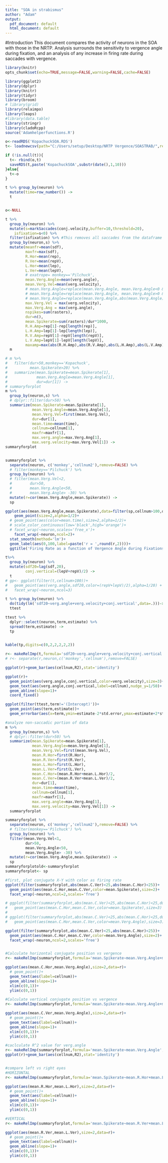 ```yaml
---
title: "SOA in strabismus"
author: "Adam"
output:
  pdf_document: default
  html_document: default
---
```

#Introduction
This document compares the activity of neurons in the SOA with those in the NRTP. Analysis surrounds the sensitivity to vergence angle during fixation, and an analysis of any increase in firing rate during saccades with vergence.  


```r
library(knitr)
opts_chunk$set(echo=TRUE,message=FALSE,warning=FALSE,cache=FALSE)
```

```r

library(ggplot2)
library(dplyr)
library(knitr)
library(tidyr)
library(broom)
# library(grid)
library(relaimpo)
library(leaps)
#library(data.table)
library(stringr)
library(cladoRcpp)
source('Adamhelperfunctions.R')
```


```r
o<-readRDS('KopachuckSOA.RDS')
t<- loadnewcsv(path="C:/Users/setup/Desktop/NRTP Vergence/SOASTRAB/",referencefile=o)

if (!is.null(t)){
  t<- rbind(o,t)
  saveRDS(t,paste('KopachuckSOA',substr(date(),1,10)))
}else{
  t<-o
}

t %>% group_by(neuron) %>%
  mutate(time=row_number()) ->
  t


o<-NULL
```

```r
t %>%
  group_by(neuron) %>%
  mutate(s=markSaccades(conj.velocity,buffer=10,threshold=20),
    isfixation=s<0) %>%
  filter(isfixation) %>% #This removes all saccades from the dataframe
  group_by(neuron,s) %>%
  mutate(meanfr=mean(sdf),
         maxfr=max(sdf),
         R.Hor=mean(rep),
         R.Ver=mean(repV),
         L.Hor=mean(lep),
         L.Ver=mean(lepV),
         # exatrope= monkey=='Pilchuck',
         mean.Verg.Angle=mean(verg.angle),
         mean.Verg.Vel=mean(verg.velocity),
         # mean.Verg.Angle=replace(mean.Verg.Angle, mean.Verg.Angle<0 & ~exatrope , NA),
         # mean.Verg.Angle=replace(mean.Verg.Angle, mean.Verg.Angle>0 & exatrope,NA ),
         # mean.Verg.Angle=replace(mean.Verg.Angle,abs(mean.Verg.Angle)>50, NA),
         max.Verg.Vel = max(verg.velocity),
         max.Verg.Ang = max(verg.angle),
         nspikes=sum(rasters),
         dur=n(),
         mean.Spikerate=sum(rasters)/dur*1000,
         R.H.Amp=rep[1]-rep[length(rep)],
         L.H.Amp=lep[1]-lep[length(lep)],
         R.V.Amp=repV[1]-repV[length(repV)],
         L.V.Amp=lepV[1]-lepV[length(lepV)],
         maxamp=max(abs(R.H.Amp),abs(R.V.Amp),abs(L.H.Amp),abs(L.V.Amp)))->
  m


```

```r
# m %>%
#   filter(dur>50,monkey=='Kopachuck',
#          mean.Spikerate>20) %>%
#   summarize(mean.Spikerate=mean.Spikerate[1],
#             mean.Verg.Angle=mean.Verg.Angle[1],
#             dur=dur[1]) ->
# summaryforplot
m %>%
  group_by(neuron,s) %>%
  # dplyr::filter(dur>50) %>%
  summarize(mean.Spikerate=mean.Spikerate[1],
            mean.Verg.Angle=mean.Verg.Angle[1],
            mean.Verg.Vel=first(mean.Verg.Vel),
            dur=dur[1],
            mean.time=mean(time),
            cellnum=cellnum[1],
            maxfr=maxfr[1],
            max.verg.angle=max.Verg.Ang[1],
            max.verg.velocity=max.Verg.Vel[1]) ->
summaryforplot


summaryforplot %>%
  separate(neuron, c('monkey','cellnum2'),remove=FALSE) %>%
  # filter(monkey=='Pilchuck') %>%
  group_by(neuron) %>%
  # filter(mean.Verg.Vel<2, 
  #        dur>50,
  #        mean.Verg.Angle<50,
  #        mean.Verg.Angle> -30) %>%
  mutate(r=cor(mean.Verg.Angle,mean.Spikerate)) ->
  sp

ggplot(aes(mean.Verg.Angle,mean.Spikerate),data=filter(sp,cellnum>100,dur>40))+
    geom_point(size=2,alpha=1/2)+
  # geom_point(aes(color=mean.time),size=2,alpha=1/2)+
  # scale_color_continuous(low='black',high='orange')+
  # facet_wrap(~neuron,scales='free_x')+
    facet_wrap(~neuron,ncol=2)+
  stat_smooth(method='lm')+
  geom_label(aes(0,100,label=paste('r = ',round(r,2))))+
  ggtitle('Firing Rate as a function of Vergence Angle during Fixations')

```

```r
t%>%
  group_by(neuron) %>%
  mutate(sdf20=lag(sdf,20),
         conj.vertical=(lepV+repV)/2) ->
  t
# gp<- ggplot(filter(t,cellnum>100))+
#   geom_point(aes(verg.angle,sdf20,color=(repV+lepV)/2),alpha=1/20) +
#   facet_wrap(~neuron,ncol=3)

t %>% group_by(neuron) %>%
  do(tidy(lm('sdf20~verg.angle+verg.velocity+conj.vertical',data=.)))->
  ttest

ttest %>%
  dplyr::select(neuron,term,estimate) %>%
  spread(term,estimate) ->
  tp
         

kable(tp,digits=c(0,2,2,2,2,2))

r<- makeRelImp(t,formula='sdf20~verg.angle+verg.velocity+conj.vertical',norm=FALSE)
# r<- separate(r,neuron,c('monkey','cellnum'),remove=FALSE)

ggplot(r)+geom_bar(aes(cellnum,R2),stat='identity')

ggplot(r)+
  geom_point(aes(verg.angle,conj.vertical,color=verg.velocity),size=3)+
  geom_text(aes(verg.angle,conj.vertical,label=cellnum),nudge_y=1/50)+
  geom_abline(slope=1)+
  coord_fixed()

ggplot(filter(ttest,term!='(Intercept)'))+
  geom_point(aes(term,estimate))+
  geom_errorbar(aes(x=term,ymin=estimate-2*std.error,ymax=estimate+2*std.error,color=neuron,width=0.25))
```



```r

#analyze non-saccadic portion of data
m %>%
  group_by(neuron,s) %>%
  # dplyr::filter(dur>50) %>%
  summarize(mean.Spikerate=mean.Spikerate[1],
            mean.Verg.Angle=mean.Verg.Angle[1],
            mean.Verg.Vel=first(mean.Verg.Vel),
            mean.R.Hor=first(R.Hor),
            mean.R.Ver=first(R.Ver),
            mean.L.Hor=first(L.Hor),
            mean.L.Ver=first(L.Ver),
            mean.C.Hor=(mean.R.Hor+mean.L.Hor)/2,
            mean.C.Ver=(mean.R.Ver+mean.L.Ver)/2,
            dur=dur[1],
            mean.time=mean(time),
            cellnum=cellnum[1],
            maxfr=maxfr[1],
            max.verg.angle=max.Verg.Ang[1],
            max.verg.velocity=max.Verg.Vel[1]) ->
  summaryforplot

summaryforplot %>%
  separate(neuron, c('monkey','cellnum2'),remove=FALSE) %>%
  # filter(monkey=='Pilchuck') %>%
  group_by(neuron) %>%
  filter(mean.Verg.Vel<1, 
         dur>50,
         mean.Verg.Angle<50,
         mean.Verg.Angle> -30) %>%
  mutate(r=cor(mean.Verg.Angle,mean.Spikerate)) ->
  sp
summaryforplotold<-summaryforplot
summaryforplot<- sp

#first, plot conjugate X-Y with color as firing rate 
ggplot(filter(summaryforplot,abs(mean.C.Ver)<25,abs(mean.C.Hor)<25))+
  geom_point(aes(mean.C.Hor,mean.C.Ver,color=mean.Spikerate),size=2)+
  facet_wrap(~neuron,ncol=2,scales='free')

# ggplot(filter(summaryforplot,abs(mean.C.Ver)<25,abs(mean.C.Hor)<25,dur>20,neuron=='Kopachuck-106'))+
#   geom_point(aes(mean.C.Hor,mean.C.Ver,color=mean.Spikerate),size=3)
# 
# ggplot(filter(summaryforplot,abs(mean.C.Ver)<25,abs(mean.C.Hor)<25,dur>20,neuron=='Kopachuck-106'))+
#   geom_point(aes(mean.C.Hor,mean.C.Ver,color=mean.Verg.Angle),size=3)

ggplot(filter(summaryforplot,abs(mean.C.Ver)<25,abs(mean.C.Hor)<25))+
  geom_point(aes(mean.C.Hor,mean.C.Ver,color=mean.Verg.Angle),size=2)+
  facet_wrap(~neuron,ncol=2,scales='free')


#Calculate horizontal conjugate position vs vergence
r<- makeRelImp(summaryforplot,formula='mean.Spikerate~mean.Verg.Angle+mean.C.Hor',norm=FALSE)

ggplot(aes(mean.C.Hor,mean.Verg.Angle),size=2,data=r)+
  # geom_point()+
  geom_text(aes(label=cellnum))+
  geom_abline(slope=1)+
  xlim(c(0,1))+
  ylim(c(0,1))

#Calculate vertical conjugate position vs vergence
r<- makeRelImp(summaryforplot,formula='mean.Spikerate~mean.Verg.Angle+mean.C.Ver',norm=FALSE)

ggplot(aes(mean.C.Ver,mean.Verg.Angle),size=2,data=r)+
  # geom_point()+
  geom_text(aes(label=cellnum))+
  geom_abline(slope=1)+
  xlim(c(0,1))+
  ylim(c(0,1))

#caclculate R^2 value for verg.angle
r<- makeRelImp(summaryforplot,formula='mean.Spikerate~mean.Verg.Angle',norm=FALSE)
ggplot(r)+geom_bar(aes(cellnum,R2),stat='identity')


#compare left vs right eyes
#HORIZONTAL
r<- makeRelImp(summaryforplot,formula='mean.Spikerate~mean.R.Hor+mean.L.Hor',norm=FALSE)

ggplot(aes(mean.R.Hor,mean.L.Hor),size=2,data=r)+
  # geom_point()+
  geom_text(aes(label=cellnum))+
  geom_abline(slope=1)+
  xlim(c(0,1))+
  ylim(c(0,1))

#VERTICAL
r<- makeRelImp(summaryforplot,formula='mean.Spikerate~mean.R.Ver+mean.L.Ver',norm=FALSE)

ggplot(aes(mean.R.Ver,mean.L.Ver),size=2,data=r)+
  # geom_point()+
  geom_text(aes(label=cellnum))+
  geom_abline(slope=1)+
  xlim(c(0,1))+
  ylim(c(0,1))

```